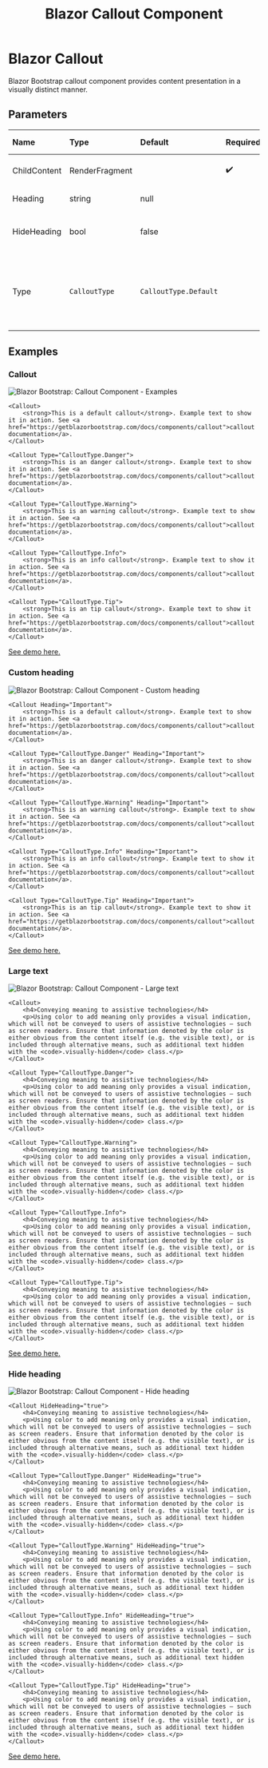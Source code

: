 ﻿---
title: Blazor Callout Component
description: Blazor Bootstrap callout component provides content presentation in a visually distinct manner.
image: https://i.imgur.com/y2jI9ix.png

sidebar_label: Callout
sidebar_position: 6
---


# Blazor Callout

Blazor Bootstrap callout component provides content presentation in a visually distinct manner.

<CarbonAd />

## Parameters

| Name | Type | Default | Required | Description | Added Version |
|:--|:--|:--|:--|:--|:--|
| ChildContent | RenderFragment | | ✔️ | Specifies the content to be rendered inside this. | 1.0.0 |
| Heading | string | null | | Gets or sets the callout heading. | 1.0.0 |
| HideHeading | bool | false | | Gets or sets a value indicating whether to hide the callout heading. | 1.12.0 |
| Type | `CalloutType` | `CalloutType.Default` | | Use `CalloutType.Default` or `CalloutType.Info` or `CalloutType.Warning` or `CalloutType.Danger` or `CalloutType.Tip` | 1.0.0 |

## Examples

### Callout

<img src="https://i.imgur.com/y2jI9ix.png" alt="Blazor Bootstrap: Callout Component - Examples" />

```cshtml {} showLineNumbers
<Callout>
    <strong>This is a default callout</strong>. Example text to show it in action. See <a href="https://getblazorbootstrap.com/docs/components/callout">callout documentation</a>.
</Callout>

<Callout Type="CalloutType.Danger">
    <strong>This is an danger callout</strong>. Example text to show it in action. See <a href="https://getblazorbootstrap.com/docs/components/callout">callout documentation</a>.
</Callout>

<Callout Type="CalloutType.Warning">
    <strong>This is an warning callout</strong>. Example text to show it in action. See <a href="https://getblazorbootstrap.com/docs/components/callout">callout documentation</a>.
</Callout>

<Callout Type="CalloutType.Info">
    <strong>This is an info callout</strong>. Example text to show it in action. See <a href="https://getblazorbootstrap.com/docs/components/callout">callout documentation</a>.
</Callout>

<Callout Type="CalloutType.Tip">
    <strong>This is an tip callout</strong>. Example text to show it in action. See <a href="https://getblazorbootstrap.com/docs/components/callout">callout documentation</a>.
</Callout>
```
[See demo here.](https://demos.blazorbootstrap.com/callout#examples)

### Custom heading

<img src="https://i.imgur.com/zCPOFRt.png" alt="Blazor Bootstrap: Callout Component - Custom heading" />

```cshtml {} showLineNumbers
<Callout Heading="Important">
    <strong>This is a default callout</strong>. Example text to show it in action. See <a href="https://getblazorbootstrap.com/docs/components/callout">callout documentation</a>.
</Callout>

<Callout Type="CalloutType.Danger" Heading="Important">
    <strong>This is an danger callout</strong>. Example text to show it in action. See <a href="https://getblazorbootstrap.com/docs/components/callout">callout documentation</a>.
</Callout>

<Callout Type="CalloutType.Warning" Heading="Important">
    <strong>This is an warning callout</strong>. Example text to show it in action. See <a href="https://getblazorbootstrap.com/docs/components/callout">callout documentation</a>.
</Callout>

<Callout Type="CalloutType.Info" Heading="Important">
    <strong>This is an info callout</strong>. Example text to show it in action. See <a href="https://getblazorbootstrap.com/docs/components/callout">callout documentation</a>.
</Callout>

<Callout Type="CalloutType.Tip" Heading="Important">
    <strong>This is an tip callout</strong>. Example text to show it in action. See <a href="https://getblazorbootstrap.com/docs/components/callout">callout documentation</a>.
</Callout>
```
[See demo here.](https://demos.blazorbootstrap.com/callout#custom-heading)

### Large text

<img src="https://i.imgur.com/nnGZsvL.png" alt="Blazor Bootstrap: Callout Component - Large text" />

```cshtml {} showLineNumbers
<Callout>
    <h4>Conveying meaning to assistive technologies</h4>
    <p>Using color to add meaning only provides a visual indication, which will not be conveyed to users of assistive technologies – such as screen readers. Ensure that information denoted by the color is either obvious from the content itself (e.g. the visible text), or is included through alternative means, such as additional text hidden with the <code>.visually-hidden</code> class.</p>
</Callout>

<Callout Type="CalloutType.Danger">
    <h4>Conveying meaning to assistive technologies</h4>
    <p>Using color to add meaning only provides a visual indication, which will not be conveyed to users of assistive technologies – such as screen readers. Ensure that information denoted by the color is either obvious from the content itself (e.g. the visible text), or is included through alternative means, such as additional text hidden with the <code>.visually-hidden</code> class.</p>
</Callout>

<Callout Type="CalloutType.Warning">
    <h4>Conveying meaning to assistive technologies</h4>
    <p>Using color to add meaning only provides a visual indication, which will not be conveyed to users of assistive technologies – such as screen readers. Ensure that information denoted by the color is either obvious from the content itself (e.g. the visible text), or is included through alternative means, such as additional text hidden with the <code>.visually-hidden</code> class.</p>
</Callout>

<Callout Type="CalloutType.Info">
    <h4>Conveying meaning to assistive technologies</h4>
    <p>Using color to add meaning only provides a visual indication, which will not be conveyed to users of assistive technologies – such as screen readers. Ensure that information denoted by the color is either obvious from the content itself (e.g. the visible text), or is included through alternative means, such as additional text hidden with the <code>.visually-hidden</code> class.</p>
</Callout>

<Callout Type="CalloutType.Tip">
    <h4>Conveying meaning to assistive technologies</h4>
    <p>Using color to add meaning only provides a visual indication, which will not be conveyed to users of assistive technologies – such as screen readers. Ensure that information denoted by the color is either obvious from the content itself (e.g. the visible text), or is included through alternative means, such as additional text hidden with the <code>.visually-hidden</code> class.</p>
</Callout>
```
[See demo here.](https://demos.blazorbootstrap.com/callout#large-text)

### Hide heading

<img src="https://i.imgur.com/mfCYZro.png" alt="Blazor Bootstrap: Callout Component - Hide heading" />

```cshtml {} showLineNumbers
<Callout HideHeading="true">
    <h4>Conveying meaning to assistive technologies</h4>
    <p>Using color to add meaning only provides a visual indication, which will not be conveyed to users of assistive technologies – such as screen readers. Ensure that information denoted by the color is either obvious from the content itself (e.g. the visible text), or is included through alternative means, such as additional text hidden with the <code>.visually-hidden</code> class.</p>
</Callout>

<Callout Type="CalloutType.Danger" HideHeading="true">
    <h4>Conveying meaning to assistive technologies</h4>
    <p>Using color to add meaning only provides a visual indication, which will not be conveyed to users of assistive technologies – such as screen readers. Ensure that information denoted by the color is either obvious from the content itself (e.g. the visible text), or is included through alternative means, such as additional text hidden with the <code>.visually-hidden</code> class.</p>
</Callout>

<Callout Type="CalloutType.Warning" HideHeading="true">
    <h4>Conveying meaning to assistive technologies</h4>
    <p>Using color to add meaning only provides a visual indication, which will not be conveyed to users of assistive technologies – such as screen readers. Ensure that information denoted by the color is either obvious from the content itself (e.g. the visible text), or is included through alternative means, such as additional text hidden with the <code>.visually-hidden</code> class.</p>
</Callout>

<Callout Type="CalloutType.Info" HideHeading="true">
    <h4>Conveying meaning to assistive technologies</h4>
    <p>Using color to add meaning only provides a visual indication, which will not be conveyed to users of assistive technologies – such as screen readers. Ensure that information denoted by the color is either obvious from the content itself (e.g. the visible text), or is included through alternative means, such as additional text hidden with the <code>.visually-hidden</code> class.</p>
</Callout>

<Callout Type="CalloutType.Tip" HideHeading="true">
    <h4>Conveying meaning to assistive technologies</h4>
    <p>Using color to add meaning only provides a visual indication, which will not be conveyed to users of assistive technologies – such as screen readers. Ensure that information denoted by the color is either obvious from the content itself (e.g. the visible text), or is included through alternative means, such as additional text hidden with the <code>.visually-hidden</code> class.</p>
</Callout>
```

[See demo here.](https://demos.blazorbootstrap.com/callout#hide-heading)
